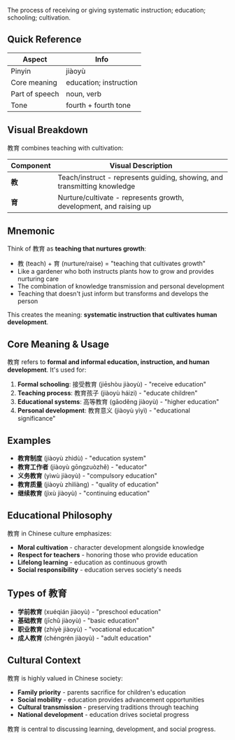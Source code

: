 The process of receiving or giving systematic instruction; education; schooling; cultivation.

## Quick Reference

| Aspect         | Info                        |
| -------------- | --------------------------- |
| Pinyin         | jiàoyù                      |
| Core meaning   | education; instruction      |
| Part of speech | noun, verb                  |
| Tone           | fourth + fourth tone        |

## Visual Breakdown

教育 combines teaching with cultivation:

| Component | Visual Description                                                       |
| --------- | ------------------------------------------------------------------------ |
| **教**    | Teach/instruct - represents guiding, showing, and transmitting knowledge |
| **育**    | Nurture/cultivate - represents growth, development, and raising up       |

## Mnemonic

Think of 教育 as **teaching that nurtures growth**:

- 教 (teach) + 育 (nurture/raise) = "teaching that cultivates growth"
- Like a gardener who both instructs plants how to grow and provides nurturing care
- The combination of knowledge transmission and personal development
- Teaching that doesn't just inform but transforms and develops the person

This creates the meaning: **systematic instruction that cultivates human development**.

## Core Meaning & Usage

教育 refers to **formal and informal education, instruction, and human development**. It's used for:

1. **Formal schooling**: 接受教育 (jiēshòu jiàoyù) - "receive education"
2. **Teaching process**: 教育孩子 (jiàoyù háizi) - "educate children"
3. **Educational systems**: 高等教育 (gāoděng jiàoyù) - "higher education"
4. **Personal development**: 教育意义 (jiàoyù yìyì) - "educational significance"

## Examples

- **教育制度** (jiàoyù zhìdù) - "education system"
- **教育工作者** (jiàoyù gōngzuòzhě) - "educator"
- **义务教育** (yìwù jiàoyù) - "compulsory education"
- **教育质量** (jiàoyù zhìliàng) - "quality of education"
- **继续教育** (jìxù jiàoyù) - "continuing education"

## Educational Philosophy

教育 in Chinese culture emphasizes:
- **Moral cultivation** - character development alongside knowledge
- **Respect for teachers** - honoring those who provide education
- **Lifelong learning** - education as continuous growth
- **Social responsibility** - education serves society's needs

## Types of 教育

- **学前教育** (xuéqián jiàoyù) - "preschool education"
- **基础教育** (jīchǔ jiàoyù) - "basic education"
- **职业教育** (zhíyè jiàoyù) - "vocational education"
- **成人教育** (chéngrén jiàoyù) - "adult education"

## Cultural Context

教育 is highly valued in Chinese society:
- **Family priority** - parents sacrifice for children's education
- **Social mobility** - education provides advancement opportunities
- **Cultural transmission** - preserving traditions through teaching
- **National development** - education drives societal progress

教育 is central to discussing learning, development, and social progress.
